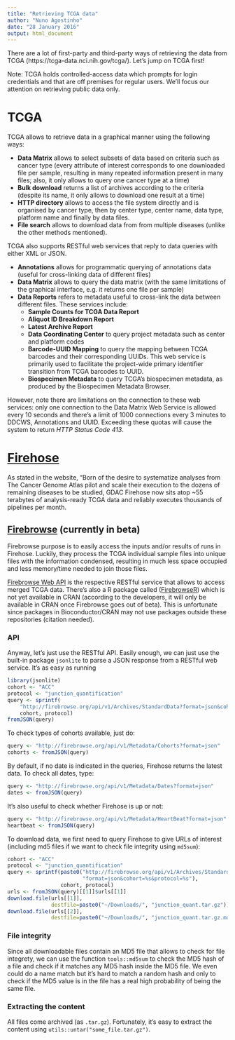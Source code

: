 ```yaml
---
title: "Retrieving TCGA data"
author: "Nuno Agostinho"
date: "28 January 2016"
output: html_document
---
```


There are a lot of first-party and third-party ways of retrieving the data from
TCGA (https://tcga-data.nci.nih.gov/tcga/). Let's jump on TCGA first!

Note: TCGA holds controlled-access data which prompts for login credentials and
that are off premises for regular users. We'll focus our attention on retrieving
public data only.

# TCGA
TCGA allows to retrieve data in a graphical manner using the following ways:

* **Data Matrix** allows to select subsets of data based on criteria such as
cancer type (every attribute of interest corresponds to one downloaded file per
sample, resulting in many repeated information present in many files; also, it
only allows to query one cancer type at a time)
* **Bulk download** returns a list of archives according to the criteria
(despite its name, it only allows to download one result at a time)
* **HTTP directory** allows to access the file system directly and is organised
by cancer type, then by center type, center name, data type, platform name and
finally by data files.
* **File search** allows to download data from from multiple diseases (unlike
the other methods mentioned).

TCGA also supports RESTful web services that reply to data queries with either 
XML or JSON.

* **Annotations** allows for programmatic querying of annotations data (useful
for cross-linking data of different files)
* **Data Matrix** allows to query the data matrix (with the same limitations of
the graphical interface, e.g. it returns one file per sample)
* **Data Reports** refers to metadata useful to cross-link the data between
different files. These services include:
    * **Sample Counts for TCGA Data Report**
    * **Aliquot ID Breakdown Report**
    * **Latest Archive Report**
    * **Data Coordinating Center** to query project metadata such as center and
    platform codes
    * **Barcode-UUID Mapping** to query the mapping between TCGA barcodes and
    their corresponding UUIDs. This web service is primarily used to facilitate 
    the project-wide primary identifier transition from TCGA barcodes to UUID.
    * **Biospecimen Metadata** to query TCGA's biospecimen metadata, as produced
    by the Biospecimen Metadata Browser.

However, note there are limitations on the connection to these web services:
only one connection to the Data Matrix Web Service is allowed every 10 seconds 
and there's a limit of 1000 connections every 3 minutes to DDCWS, Annotations
and UUID. Exceeding these quotas will cause the system to return *HTTP Status
Code 413*.

# [Firehose](http://gdac.broadinstitute.org)
As stated in the website, "Born of the desire to systematize analyses from The 
Cancer Genome Atlas pilot and scale their execution to the dozens of remaining 
diseases to be studied, GDAC Firehose now sits atop ~55 terabytes of 
analysis-ready TCGA data and reliably executes thousands of pipelines per month.

## [Firebrowse](http://firebrowse.org) (currently in beta)
Firebrowse purpose is to easily access the inputs and/or results of runs in
Firehose. Luckily, they process the TCGA individual sample files into unique
files with the information condensed, resulting in much less space occupied and
less memory/time needed to join those files.

[Firebrowse Web API](http://firebrowse.org/api-docs/) is the respective RESTful
service that allows to access merged TCGA data. There's also a R package called
([FirebrowseR](https://github.com/mariodeng/FirebrowseR)) which is not yet
available in CRAN (according to the developers, it will only be available in
CRAN once Firebrowse goes out of beta). This is unfortunate since packages in
Bioconductor/CRAN may not use packages outside these repositories (citation
needed).

### API
Anyway, let's just use the RESTful API. Easily enough, we can just use the
built-in package `jsonlite` to parse a JSON response from a RESTful web service. 
It's as easy as running

```r
library(jsonlite)
cohort <- "ACC"
protocol <- "junction_quantification"
query <- sprintf(
    "http://firebrowse.org/api/v1/Archives/StandardData?format=json&cohort=%s&protocol=%s",
    cohort, protocol)
fromJSON(query)
```

To check types of cohorts available, just do:
```r
query <- "http://firebrowse.org/api/v1/Metadata/Cohorts?format=json"
cohorts <- fromJSON(query)
```

By default, if no date is indicated in the queries, Firehose returns the latest
data. To check all dates, type:
```r
query <- "http://firebrowse.org/api/v1/Metadata/Dates?format=json"
dates <- fromJSON(query)
```

It's also useful to check whether Firehose is up or not:
```r
query <- "http://firebrowse.org/api/v1/Metadata/HeartBeat?format=json"
heartbeat <- fromJSON(query)
```

To download data, we first need to query Firehose to give URLs of interest
(including md5 files if we want to check file integrity using `md5sum`):
```r
cohort <- "ACC"
protocol <- "junction_quantification"
query <- sprintf(paste0("http://firebrowse.org/api/v1/Archives/StandardData?",
                        "format=json&cohort=%s&protocol=%s"),
                 cohort, protocol)
urls <- fromJSON(query)[[1]]$urls[[1]]
download.file(urls[[1]],
              destfile=paste0("~/Downloads/", "junction_quant.tar.gz"))
download.file(urls[[2]],
              destfile=paste0("~/Downloads/", "junction_quant.tar.gz.md5"))
```

### File integrity
Since all downloadable files contain an MD5 file that allows to check for file
integrety, we can use the function `tools::md5sum` to check the MD5 hash of a
file and check if it matches any MD5 hash inside the MD5 file. We even could do
a name match but it's hard to match a random hash and only to check if the MD5
value is in the file has a real high probability of being the same file.

### Extracting the content
All files come archived (as `.tar.gz`). Fortunately, it's easy to extract the
content using `utils::untar("some_file.tar.gz")`.